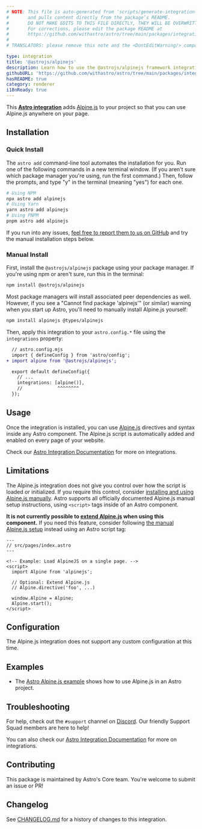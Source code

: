 ```yaml
---
# NOTE: This file is auto-generated from 'scripts/generate-integration-pages.ts'
#       and pulls content directly from the package’s README.
#       DO NOT MAKE EDITS TO THIS FILE DIRECTLY, THEY WILL BE OVERWRITTEN!
#       For corrections, please edit the package README at
#       https://github.com/withastro/astro/tree/main/packages/integrations/alpinejs/
#
# TRANSLATORS: please remove this note and the <DontEditWarning/> component.

type: integration
title: '@astrojs/alpinejs'
description: Learn how to use the @astrojs/alpinejs framework integration to extend component support in your Astro project.
githubURL: 'https://github.com/withastro/astro/tree/main/packages/integrations/alpinejs/'
hasREADME: true
category: renderer
i18nReady: true
---
```



<DontEditWarning/>

This **[Astro integration][astro-integration]** adds [Alpine.js](https://alpinejs.dev/) to your project so that you can use Alpine.js anywhere on your page.

## Installation

### Quick Install

The `astro add` command-line tool automates the installation for you. Run one of the following commands in a new terminal window. (If you aren't sure which package manager you're using, run the first command.) Then, follow the prompts, and type "y" in the terminal (meaning "yes") for each one.

```sh
# Using NPM
npx astro add alpinejs
# Using Yarn
yarn astro add alpinejs
# Using PNPM
pnpm astro add alpinejs
```

If you run into any issues, [feel free to report them to us on GitHub](https://github.com/withastro/astro/issues) and try the manual installation steps below.

### Manual Install

First, install the `@astrojs/alpinejs` package using your package manager. If you're using npm or aren't sure, run this in the terminal:

```sh
npm install @astrojs/alpinejs
```

Most package managers will install associated peer dependencies as well. However, if you see a "Cannot find package 'alpinejs'" (or similar) warning when you start up Astro, you'll need to manually install Alpine.js yourself:

```sh
npm install alpinejs @types/alpinejs
```

Then, apply this integration to your `astro.config.*` file using the `integrations` property:

```diff lang="js" "alpine()"
  // astro.config.mjs
  import { defineConfig } from 'astro/config';
+ import alpine from '@astrojs/alpinejs';

  export default defineConfig({
    // ...
    integrations: [alpine()],
    //             ^^^^^^^^
  });
```

## Usage

Once the integration is installed, you can use [Alpine.js](https://alpinejs.dev/) directives and syntax inside any Astro component. The Alpine.js script is automatically added and enabled on every page of your website.

Check our [Astro Integration Documentation][astro-integration] for more on integrations.

## Limitations

The Alpine.js integration does not give you control over how the script is loaded or initialized. If you require this control, consider [installing and using Alpine.js manually](https://alpinejs.dev/essentials/installation). Astro supports all officially documented Alpine.js manual setup instructions, using `<script>` tags inside of an Astro component.

**It is not currently possible to [extend Alpine.js](https://alpinejs.dev/advanced/extending) when using this component.** If you need this feature, consider following [the manual Alpine.js setup](https://alpinejs.dev/essentials/installation) instead using an Astro script tag:

```astro
---
// src/pages/index.astro
---

<!-- Example: Load AlpineJS on a single page. -->
<script>
  import Alpine from 'alpinejs';

  // Optional: Extend Alpine.js
  // Alpine.directive('foo', ...)

  window.Alpine = Alpine;
  Alpine.start();
</script>
```

## Configuration

The Alpine.js integration does not support any custom configuration at this time.

## Examples

* The [Astro Alpine.js example](https://github.com/withastro/astro/tree/latest/examples/framework-alpine) shows how to use Alpine.js in an Astro project.

## Troubleshooting

For help, check out the `#support` channel on [Discord](https://astro.build/chat). Our friendly Support Squad members are here to help!

You can also check our [Astro Integration Documentation][astro-integration] for more on integrations.

## Contributing

This package is maintained by Astro's Core team. You're welcome to submit an issue or PR!

## Changelog

See [CHANGELOG.md](https://github.com/withastro/astro/tree/main/packages/integrations/alpinejs/CHANGELOG.md) for a history of changes to this integration.

[astro-integration]: /en/guides/integrations-guide/

[astro-ui-frameworks]: /en/core-concepts/framework-components/#using-framework-components
